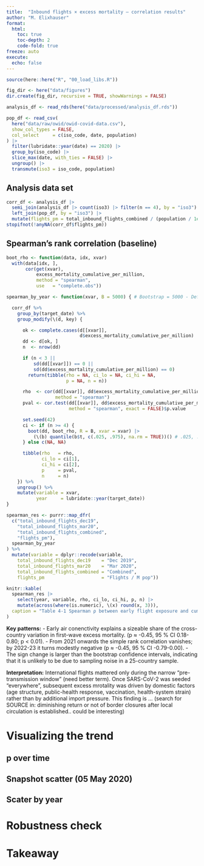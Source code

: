```yaml
---
title:  "Inbound flights × excess mortality — correlation results"
author: "M. Elixhauser"
format:
  html:
    toc: true
    toc-depth: 2
    code-fold: true
freeze: auto
execute:
  echo: false 
---
```


```r
source(here::here("R", "00_load_libs.R"))

fig_dir <- here("data/figures")
dir.create(fig_dir, recursive = TRUE, showWarnings = FALSE)

analysis_df <- read_rds(here("data/processed/analysis_df.rds"))

pop_df <- read_csv(
  here("data/raw/owid/owid-covid-data.csv"),
  show_col_types = FALSE,
  col_select     = c(iso_code, date, population)
) |>
  filter(lubridate::year(date) == 2020) |>
  group_by(iso_code) |>
  slice_max(date, with_ties = FALSE) |>
  ungroup() |>
  transmute(iso3 = iso_code, population)
```

## Analysis data set

```r
corr_df <- analysis_df |>
  semi_join(analysis_df |> count(iso3) |> filter(n == 4), by = "iso3") |>
  left_join(pop_df, by = "iso3") |>
  mutate(flights_pm = total_inbound_flights_combined / (population / 1e6))
stopifnot(!anyNA(corr_df$flights_pm))
```

## Spearman's rank correlation (baseline)

```r
boot_rho <- function(data, idx, xvar)
  with(data[idx, ],
       cor(get(xvar),
           excess_mortality_cumulative_per_million,
           method = "spearman",
           use   = "complete.obs"))

spearman_by_year <- function(xvar, B = 5000) { # Bootstrap = 5000 - Default .. need a reasoning though.

  corr_df %>% 
    group_by(target_date) %>% 
    group_modify(\(d, key) {

      ok <- complete.cases(d[[xvar]],
                           d$excess_mortality_cumulative_per_million)
      dd <- d[ok, ]
      n  <- nrow(dd)

      if (n < 3 ||
          sd(dd[[xvar]]) == 0 ||
          sd(dd$excess_mortality_cumulative_per_million) == 0)
        return(tibble(rho = NA, ci_lo = NA, ci_hi = NA,
                      p = NA, n = n))

      rho  <- cor(dd[[xvar]], dd$excess_mortality_cumulative_per_million,
                  method = "spearman")
      pval <- cor.test(dd[[xvar]], dd$excess_mortality_cumulative_per_million,
                       method = "spearman", exact = FALSE)$p.value

      set.seed(42)
      ci <- if (n >= 4) {
        boot(dd, boot_rho, R = B, xvar = xvar) |>
          (\(b) quantile(b$t, c(.025, .975), na.rm = TRUE))() # .025, .975 CI (why used!)
      } else c(NA, NA)

      tibble(rho   = rho,
             ci_lo = ci[1],
             ci_hi = ci[2],
             p     = pval,
             n     = n)
    }) %>% 
    ungroup() %>%
    mutate(variable = xvar,
           year     = lubridate::year(target_date))
}

spearman_res <- purrr::map_dfr(
  c("total_inbound_flights_dec19",
    "total_inbound_flights_mar20",
    "total_inbound_flights_combined",
    "flights_pm"),
  spearman_by_year
) %>% 
  mutate(variable = dplyr::recode(variable,
    total_inbound_flights_dec19    = "Dec 2019",
    total_inbound_flights_mar20    = "Mar 2020",
    total_inbound_flights_combined = "Combined",
    flights_pm                     = "Flights / M pop"))

```

```r
knitr::kable(
  spearman_res |>
    select(year, variable, rho, ci_lo, ci_hi, p, n) |>
    mutate(across(where(is.numeric), \(x) round(x, 3))),
  caption = "Table 4-1 Spearman ρ between early flight exposure and cumulative excess mortality."
)
```

**Key patterns:**
- Early air conenctivity explains a sizeable share of the cross-country variation in first-wave excess mortality. (p ≈ -0.45, 95 % CI 0.18-0.80; p < 0.01).
- From 2021 onwards the simple rank correlation vanishes; by 2022-23 it turns modestly negative (p ≈ -0.45, 95 % CI -0.79-0.00).
- The sign change is larger than the bootstrap confidence intervals, indicating that it is unlikely to be due to sampling noise in a 25-country sample.

**Interpretation:**
International flights mattered only during the narrow "pre-transmission window" (need better term). Once SARS-CoV-2 was seeded "everywhere", subsequent excess mrotality was driven by domestic factors (age structure, public-health response, vaccination, health-system strain) rather than by additional import pressure. This finding is ... (search for SOURCE in: diminishing return or not of border closures after local circulation is established.. could be interesting)

# Visualizing the trend

## p over time

## Snapshot scatter (05 May 2020)

## Scater by year

# Robustness check

# Takeaway
